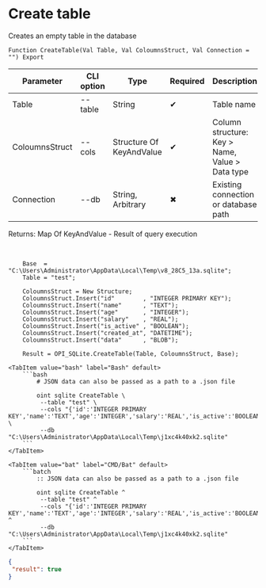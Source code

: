 ﻿---
sidebar_position: 2
---


# Create table
 Creates an empty table in the database



`Function CreateTable(Val Table, Val ColoumnsStruct, Val Connection = "") Export`

  | Parameter | CLI option | Type | Required | Description |
  |-|-|-|-|-|
  | Table | --table | String | &#x2714; | Table name |
  | ColoumnsStruct | --cols | Structure Of KeyAndValue | &#x2714; | Column structure: Key > Name, Value > Data type |
  | Connection | --db | String, Arbitrary | &#x2716; | Existing connection or database path |

  
  Returns:  Map Of KeyAndValue - Result of query execution

<br/>




```bsl title="1C:Enterprise/OneScript code example"
    Base  = "C:\Users\Administrator\AppData\Local\Temp\v8_28C5_13a.sqlite";
    Table = "test";

    ColoumnsStruct = New Structure;
    ColoumnsStruct.Insert("id"        , "INTEGER PRIMARY KEY");
    ColoumnsStruct.Insert("name"      , "TEXT");
    ColoumnsStruct.Insert("age"       , "INTEGER");
    ColoumnsStruct.Insert("salary"    , "REAL");
    ColoumnsStruct.Insert("is_active" , "BOOLEAN");
    ColoumnsStruct.Insert("created_at", "DATETIME");
    ColoumnsStruct.Insert("data"      , "BLOB");

    Result = OPI_SQLite.CreateTable(Table, ColoumnsStruct, Base);
```
 

 <Tabs>
  
    <TabItem value="bash" label="Bash" default>
        ```bash
            # JSON data can also be passed as a path to a .json file
            
            oint sqlite CreateTable \
             --table "test" \
             --cols "{'id':'INTEGER PRIMARY KEY','name':'TEXT','age':'INTEGER','salary':'REAL','is_active':'BOOLEAN','created_at':'DATETIME','data':'BLOB'}" \
             --db "C:\Users\Administrator\AppData\Local\Temp\j1xc4k40xk2.sqlite"
        ```
    </TabItem>
  
    <TabItem value="bat" label="CMD/Bat" default>
        ```batch
            :: JSON data can also be passed as a path to a .json file
            
            oint sqlite CreateTable ^
             --table "test" ^
             --cols "{'id':'INTEGER PRIMARY KEY','name':'TEXT','age':'INTEGER','salary':'REAL','is_active':'BOOLEAN','created_at':'DATETIME','data':'BLOB'}" ^
             --db "C:\Users\Administrator\AppData\Local\Temp\j1xc4k40xk2.sqlite"
        ```
    </TabItem>
</Tabs>


```json title="Result"
{
 "result": true
}
```
